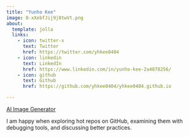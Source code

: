 ```yaml
---
title: "Yunho Kee"
image: 8-xXebfJij9j8twVt.png
about:
  template: jolla
  links:
    - icon: twitter-x
      text: Twitter
      href: https://twitter.com/yhkee0404
    - icon: linkedin
      text: LinkedIn
      href: https://www.linkedin.com/in/yunho-kee-2a4878256/
    - icon: github
      text: Github
      href: https://github.com/yhkee0404/yhkee0404.github.io

---
```


[AI Image Generator](https://hotpot.ai/art-generator)

I am happy when exploring hot repos on GitHub, examining them with debugging tools, and discussing better practices.
